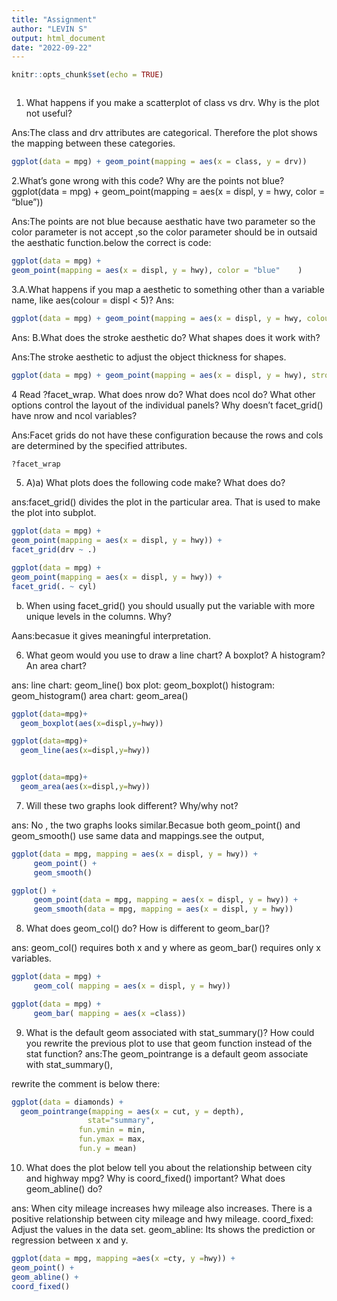 ```yaml
---
title: "Assignment"
author: "LEVIN S"
output: html_document
date: "2022-09-22"
---
```


```r
knitr::opts_chunk$set(echo = TRUE)
```

```r


```
1. What happens if you make a scatterplot of class vs drv. Why is the plot not useful?

Ans:The class and drv attributes are categorical. Therefore the plot shows the mapping between these categories.

```r
ggplot(data = mpg) + geom_point(mapping = aes(x = class, y = drv))
```



2.What’s gone wrong with this code? Why are the points not blue?
ggplot(data = mpg) + 
geom_point(mapping = aes(x = displ, y = hwy, color = "blue"))	

Ans:The points are not blue because aesthatic have two parameter so the color parameter is not accept ,so the color parameter should be in outsaid the aesthatic function.below the correct is code:
```r
ggplot(data = mpg) + 
geom_point(mapping = aes(x = displ, y = hwy), color = "blue"	)

```



3.A.What happens if you map a aesthetic to something other than a variable name, like aes(colour = displ < 5)? 
Ans:
```r
ggplot(data = mpg) + geom_point(mapping = aes(x = displ, y = hwy, colour = displ < 5))

```

Ans:
B.What does the stroke aesthetic do? What shapes does it work with?

  Ans:The stroke aesthetic  to adjust the object thickness for shapes.
  
```r
ggplot(data = mpg) + geom_point(mapping = aes(x = displ, y = hwy), stroke=3)
```




4 Read ?facet_wrap. What does nrow do? What does ncol do? What other options control the layout of the individual panels? Why doesn’t facet_grid() have nrow and ncol variables?

Ans:Facet grids do not have these configuration because the rows and cols are determined by the specified attributes.
```r
?facet_wrap   
```



5. A)a)	What plots does the following code make? What does do?

  ans:facet_grid() divides the plot in the particular area. That is used to make the plot into subplot.
 
 
```r
ggplot(data = mpg) + 
geom_point(mapping = aes(x = displ, y = hwy)) +
facet_grid(drv ~ .)
```


```r
ggplot(data = mpg) + 
geom_point(mapping = aes(x = displ, y = hwy)) +
facet_grid(. ~ cyl)                                                                          

```


 
 b)	When using facet_grid() you should usually put the variable with more unique levels in the columns. Why?  
 
 Aans:becasue it  gives meaningful interpretation.
 
 
 6. What geom would you use to draw a line chart? A boxplot? A histogram? An area chart?
 
 ans:
        line chart: geom_line()
        box plot: geom_boxplot()
        histogram: geom_histogram()
        area chart: geom_area()
```r
ggplot(data=mpg)+
  geom_boxplot(aes(x=displ,y=hwy))

ggplot(data=mpg)+
  geom_line(aes(x=displ,y=hwy))


ggplot(data=mpg)+
  geom_area(aes(x=displ,y=hwy))

```




        
        
        
7. Will these two graphs look different? Why/why not?

  ans:  No , the two graphs looks similar.Becasue both geom_point() and geom_smooth() use same          data and mappings.see the output,
```r
ggplot(data = mpg, mapping = aes(x = displ, y = hwy)) + 
     geom_point() +
     geom_smooth()

```

```r
ggplot() +
     geom_point(data = mpg, mapping = aes(x = displ, y = hwy)) +
     geom_smooth(data = mpg, mapping = aes(x = displ, y = hwy))


```


      


8. What does geom_col() do? How is different to geom_bar()?

  ans: geom_col() requires both x and y where as geom_bar() requires only x variables.
  
  
  
```r
ggplot(data = mpg) +
     geom_col( mapping = aes(x = displ, y = hwy))
```
  
```r
ggplot(data = mpg) +
     geom_bar( mapping = aes(x =class))
```



9. What is the default geom associated with stat_summary()? How could you rewrite the previous plot to use that geom function instead of the stat function?
   ans:The geom_pointrange is a default geom associate with stat_summary(),
   
  rewrite the comment is below there:

```r
ggplot(data = diamonds) +
  geom_pointrange(mapping = aes(x = cut, y = depth),
                 stat="summary", 
               fun.ymin = min,
               fun.ymax = max,
               fun.y = mean)
```






10. What does the plot below tell you about the relationship between city and highway mpg? Why is coord_fixed() important? What does geom_abline() do?
 
  ans: When city mileage increases hwy mileage also increases. There is a positive relationship between city mileage        and hwy mileage.
      coord_fixed: Adjust the values in the data set.
      geom_abline: Its shows the prediction or regression between x and y.

```r
ggplot(data = mpg, mapping =aes(x =cty, y =hwy)) +
geom_point() +
geom_abline() +
coord_fixed()

```

